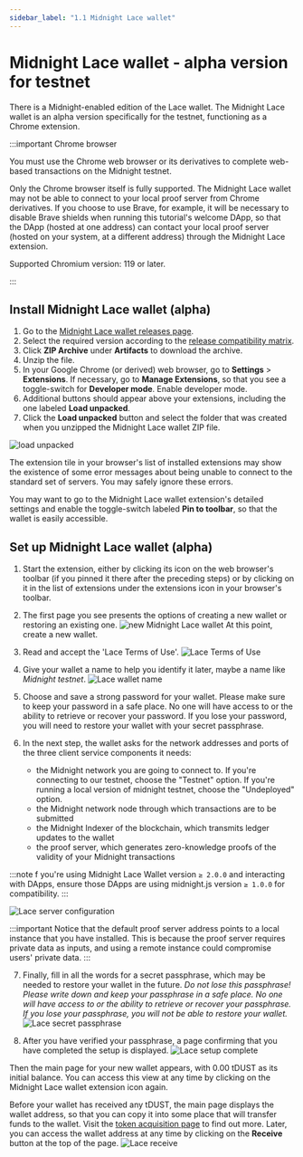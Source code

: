 ```yaml
---
sidebar_label: "1.1 Midnight Lace wallet"
---
```


# Midnight Lace wallet - alpha version for testnet

There is a Midnight-enabled edition of the
Lace wallet.
The Midnight Lace wallet is an alpha version specifically for the testnet, functioning as a Chrome extension.

:::important Chrome browser

You must use the Chrome web browser or its derivatives to complete
web-based transactions on the Midnight testnet.

Only the Chrome browser itself is fully supported. The Midnight Lace
wallet may not be able to connect to your local proof server from
Chrome derivatives. If you choose to use Brave, for example, it will
be necessary to disable Brave shields when running this tutorial's
welcome DApp, so that the DApp (hosted at one address) can contact
your local proof server (hosted on your system, at a different
address) through the Midnight Lace extension.

Supported Chromium version: 119 or later.

:::

## Install Midnight Lace wallet (alpha)

1. Go to the [Midnight Lace wallet releases page](../../../relnotes/lace).
2. Select the required version according to the [release compatibility matrix](../../../relnotes/comp-matrix).
3. Click **ZIP Archive** under **Artifacts** to
   download the archive.
3. Unzip the file.
4. In your Google Chrome (or derived) web browser, go to
   **Settings** > **Extensions**. If necessary, go to **Manage
   Extensions**, so that you see a toggle-switch for **Developer
   mode**. Enable developer mode.
5. Additional buttons should appear above your extensions, including
   the one labeled **Load unpacked**.
6. Click the **Load unpacked** button and select the folder that was
   created when you unzipped the Midnight Lace wallet ZIP file.

![load unpacked](../../../../static/img/quickstart-02_load_unpacked.png)

The extension tile in your browser's list of installed extensions may
show the existence of some error messages about being unable to
connect to the standard set of servers. You may safely ignore these
errors.

You may want to go to the Midnight Lace wallet extension's detailed settings
and enable the toggle-switch labeled **Pin to toolbar**, so that the
wallet is easily accessible.

## Set up Midnight Lace wallet (alpha)

1. Start the extension, either by clicking its icon on the web
   browser's toolbar (if you pinned it there after the preceding
   steps) or by clicking on it in the list of extensions under the
   extensions icon in your browser's toolbar.
2. The first page you see presents the options of creating a new
   wallet or restoring an existing one.
   ![new Midnight Lace wallet](/img/midnight-lace/lace-create-restore.png)
   At this point, create a new wallet.
3. Read and accept the 'Lace Terms of Use'.
   ![Lace Terms of Use](/img/midnight-lace/lace-terms.png)
4. Give your wallet a name to help you identify it later, maybe a name
   like _Midnight testnet_.
   ![Lace wallet name](/img/midnight-lace/lace-wallet-name.png)
5. Choose and save a strong password for your wallet. Please make sure to keep your password in a safe place. No one will have
access to or the ability to retrieve or recover your password.
If you lose your password, you will need to restore your wallet with your secret passphrase.
6. In the next step, the wallet asks for the network addresses and
   ports of the three client service components it needs:

   - the Midnight network you are going to connect to. If you're connecting to our testnet, choose the "Testnet" option. If you're running a local version of midnight testnet, choose the "Undeployed" option.
   - the Midnight network node through which transactions are to be
     submitted
   - the Midnight Indexer of the blockchain, which
     transmits ledger updates to the wallet
   - the proof server, which generates zero-knowledge proofs of the
     validity of your Midnight transactions

:::note
f you're using Midnight Lace Wallet version `≥ 2.0.0` and interacting with DApps, ensure those DApps are using midnight.js version `≥ 1.0.0` for compatibility.
:::

   ![Lace server configuration](/img/midnight-lace/lace-server-config.png)

:::important
   Notice that the default proof server address points to a local instance
   that you have installed. This is because the proof server requires
   private data as inputs, and using a remote instance could compromise
   users' private data.
:::

7. Finally, fill in all the words for a secret passphrase, which may
   be needed to restore your wallet in the future.
   _Do not lose this passphrase! Please write down and keep your passphrase in a safe place. No one will have access to or the ability to retrieve or recover your passphrase. If you lose your passphrase, you will not be able to restore your wallet._
   ![Lace secret passphrase](/img/midnight-lace/lace-passphrase.png)

8. After you have verified your passphrase, a page confirming that you
   have completed the setup is displayed.
   ![Lace setup complete](/img/midnight-lace/lace-done.png)

Then the main page for your new wallet appears, with 0.00 tDUST as its
initial balance. You can access this view at any time by clicking on the
Midnight Lace wallet extension icon again.

Before your wallet has received any tDUST, the main page displays the
wallet address, so that you can copy it into some place that will
transfer funds to the wallet.
Visit the [token acquisition page](/docs/develop/tutorial/1-using/faucet.mdx) to find out more.
Later, you can access the wallet address
at any time by clicking on the **Receive** button at the top of the
page.
![Lace receive](/img/midnight-lace/lace-receive.png)
